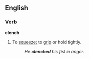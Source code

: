 ==English==
===Verb===
'''clench'''
#To [[squeeze]]; to [[grip]] or hold tightly.
#:''He '''clenched''' his fist in anger.''